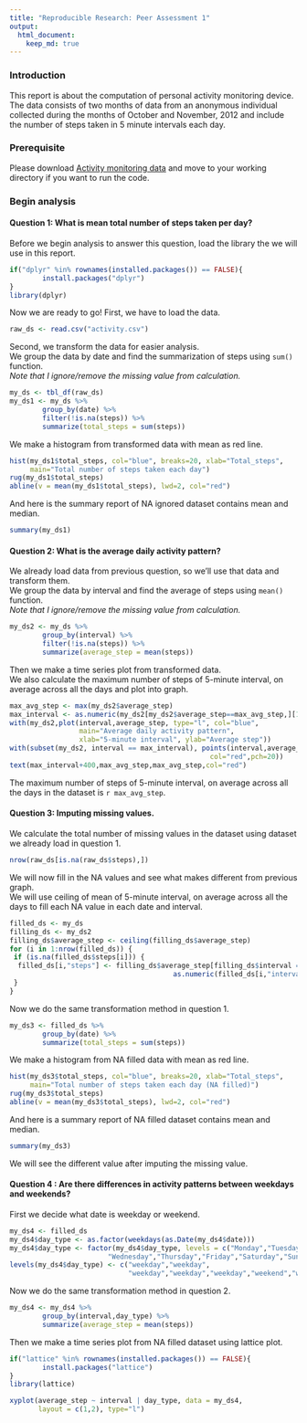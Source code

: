 ```yaml
---
title: "Reproducible Research: Peer Assessment 1"
output: 
  html_document:
    keep_md: true
---
```


### Introduction
This report is about the computation of personal activity monitoring device.  
The data consists of two months of data from an anonymous individual collected 
during the months of October and November, 2012 and include the number of steps 
taken in 5 minute intervals each day.

### Prerequisite

Please download [Activity monitoring data](https://d396qusza40orc.cloudfront.net/repdata%2Fdata%2Factivity.zip) 
and move to your working directory if you want to run the code.

### Begin analysis
#### Question 1: What is mean total number of steps taken per day?

Before we begin analysis to answer this question, 
load the library the we will use in this report.
```r
if("dplyr" %in% rownames(installed.packages()) == FALSE){
        install.packages("dplyr")
}
library(dplyr)
```

Now we are ready to go! First, we have to load the data.
```r

raw_ds <- read.csv("activity.csv")

```

Second, we transform the data for easier analysis.  
We group the data by date and find the summarization of steps 
using `sum()` function.  
*Note that I ignore/remove the missing value from calculation.*
```r
my_ds <- tbl_df(raw_ds)
my_ds1 <- my_ds %>%
        group_by(date) %>%
        filter(!is.na(steps)) %>%
        summarize(total_steps = sum(steps))
```

We make a histogram from transformed data with mean as red line.
```r
hist(my_ds1$total_steps, col="blue", breaks=20, xlab="Total_steps", 
     main="Total number of steps taken each day")
rug(my_ds1$total_steps)
abline(v = mean(my_ds1$total_steps), lwd=2, col="red")
```

And here is the summary report of NA ignored dataset contains mean and median.
```r
summary(my_ds1)
```
  
#### Question 2: What is the average daily activity pattern?

We already load data from previous question, so we'll use that data 
and transform them.  
We group the data by interval and find the average of steps
using `mean()` function.  
*Note that I ignore/remove the missing value from calculation.*
```r
my_ds2 <- my_ds %>%
        group_by(interval) %>%
        filter(!is.na(steps)) %>%
        summarize(average_step = mean(steps))
```

Then we make a time series plot from transformed data.  
We also calculate the maximum number of steps of 5-minute interval, 
on average across all the days and plot into graph.
```r
max_avg_step <- max(my_ds2$average_step)
max_interval <- as.numeric(my_ds2[my_ds2$average_step==max_avg_step,][1])
with(my_ds2,plot(interval,average_step, type="l", col="blue", 
                 main="Average daily activity pattern", 
                 xlab="5-minute interval", ylab="Average step"))
with(subset(my_ds2, interval == max_interval), points(interval,average_step,
                                                 col="red",pch=20))
text(max_interval+400,max_avg_step,max_avg_step,col="red")
```

The maximum number of steps of 5-minute interval, on average across all the days 
in the dataset is ``r max_avg_step``.  

#### Question 3: Imputing missing values.

We calculate the total number of missing values in the dataset 
using dataset we already load in question 1.
```r
nrow(raw_ds[is.na(raw_ds$steps),])
```

We will now fill in the NA values and see what makes different from 
previous graph.  
We will use ceiling of mean of 5-minute interval, on average across all the days 
to fill each NA value in each date and interval.
```r
filled_ds <- my_ds
filling_ds <- my_ds2
filling_ds$average_step <- ceiling(filling_ds$average_step)
for (i in 1:nrow(filled_ds)) {
 if (is.na(filled_ds$steps[i])) {
  filled_ds[i,"steps"] <- filling_ds$average_step[filling_ds$interval == 
                                        as.numeric(filled_ds[i,"interval"])]
 }
}
```

Now we do the same transformation method in question 1.  
```r
my_ds3 <- filled_ds %>%
        group_by(date) %>%
        summarize(total_steps = sum(steps))
```

We make a histogram from NA filled data with mean as red line.
```r
hist(my_ds3$total_steps, col="blue", breaks=20, xlab="Total_steps", 
     main="Total number of steps taken each day (NA filled)")
rug(my_ds3$total_steps)
abline(v = mean(my_ds3$total_steps), lwd=2, col="red")
```

And here is a summary report of NA filled dataset contains mean and median.
```r
summary(my_ds3)
```

We will see the different value after imputing the missing value.  

#### Question 4 : Are there differences in activity patterns between weekdays and weekends? 

First we decide what date is weekday or weekend.
```r
my_ds4 <- filled_ds
my_ds4$day_type <- as.factor(weekdays(as.Date(my_ds4$date)))
my_ds4$day_type <- factor(my_ds4$day_type, levels = c("Monday","Tuesday",
                        "Wednesday","Thursday","Friday","Saturday","Sunday"))
levels(my_ds4$day_type) <- c("weekday","weekday",
                             "weekday","weekday","weekday","weekend","weekend")
```

Now we do the same transformation method in question 2.
```r
my_ds4 <- my_ds4 %>%
        group_by(interval,day_type) %>%
        summarize(average_step = mean(steps))
```

Then we make a time series plot from NA filled dataset using lattice plot.
```r
if("lattice" %in% rownames(installed.packages()) == FALSE){
        install.packages("lattice")
}
library(lattice)

xyplot(average_step ~ interval | day_type, data = my_ds4, 
       layout = c(1,2), type="l")
```
